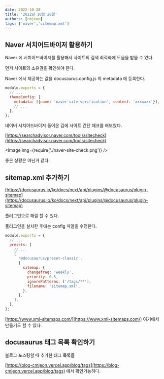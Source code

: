 ```yaml
---
date: 2022-10-28
title: '2022년 10월 28일'
authors: [cmjeon]
tags: ['naver','sitemap.xml']
---
```



## Naver 서치어드바이저 활용하기

Naver 에 서치어드바이저를 활용해서 사이트의 검색 최적화에 도움을 받을 수 있다.

먼저 사이트의 소유권을 확인해야 한다.

Naver 에서 제공하는 값을 docusaurus.config.js 의 metadata 에 등록한다.

```js {4}
module.exports = {
  // ...
  themeConfig: {
    metadata: [{name: 'naver-site-verification', content: 'xxxxxxx'}],
    // ...
  },
};
```

네이버 서치어드바이저 들어온 김에 사이트 간단 체크를 해보았다.

[https://searchadvisor.naver.com/tools/sitecheck](https://searchadvisor.naver.com/tools/sitecheck)

<Image img={require('./naver-site-check.png')} />

좋은 상황은 아닌거 같다.

## sitemap.xml 추가하기

[https://docusaurus.io/ko/docs/next/api/plugins/@docusaurus/plugin-sitemap](https://docusaurus.io/ko/docs/next/api/plugins/@docusaurus/plugin-sitemap)

플러그인으로 해결 할 수 있다.

플러그인을 설치한 후에는 config 파일을 수정한다.

```js
module.exports = {
  // ...
  presets: [
    // ...
    [
      '@docusaurus/preset-classic',
      {
        sitemap: {
          changefreq: 'weekly',
          priority: 0.5,
          ignorePatterns: ['/tags/**'],
          filename: 'sitemap.xml',
        },
      },
    ],
  ],
};
```

[https://www.xml-sitemaps.com/](https://www.xml-sitemaps.com/) 여기에서 만들기도 할 수 있다.

## docusaurus 태그 목록 확인하기

블로그 포스팅할 때 추가한 태그 목록들

[https://blog-cmjeon.vercel.app/blog/tags](https://blog-cmjeon.vercel.app/blog/tags) 에서 확인가능하다.
